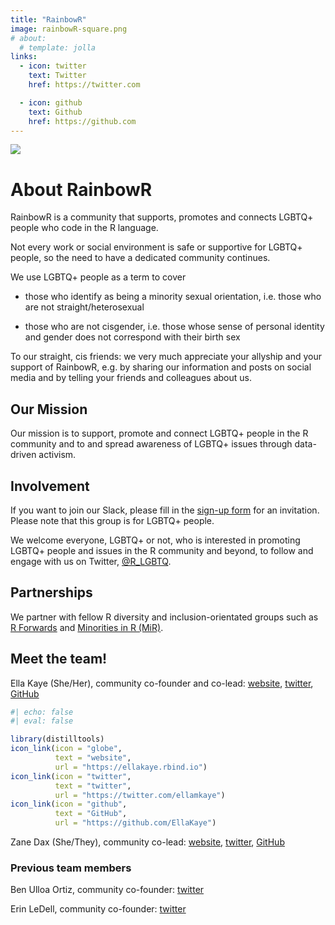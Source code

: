```yaml
---
title: "RainbowR"
image: rainbowR-square.png
# about:
  # template: jolla
links:
  - icon: twitter
    text: Twitter
    href: https://twitter.com

  - icon: github
    text: Github
    href: https://github.com
---
```


![](banner-light.png)

# About RainbowR

RainbowR is a community that supports, promotes and connects LGBTQ+ people who code in the R language.

Not every work or social environment is safe or supportive for LGBTQ+ people, so the need to have a dedicated community continues.

We use LGBTQ+ people as a term to cover

-   those who identify as being a minority sexual orientation, i.e. those who are not straight/heterosexual

-   those who are not cisgender, i.e. those whose sense of personal identity and gender does not correspond with their birth sex

To our straight, cis friends: we very much appreciate your allyship and your support of RainbowR, e.g. by sharing our information and posts on social media and by telling your friends and colleagues about us.

## Our Mission

Our mission is to support, promote and connect LGBTQ+ people in the R community and to and spread awareness of LGBTQ+ issues through data-driven activism.

## Involvement

If you want to join our Slack, please fill in the [sign-up form](https://docs.google.com/forms/d/1y7SOWE3IW-fpR_5Cd4mK-CMUpFZ-hvhY4cTj34JqTVE/) for an invitation. Please note that this group is for LGBTQ+ people.

We welcome everyone, LGBTQ+ or not, who is interested in promoting LGBTQ+ people and issues in the R community and beyond, to follow and engage with us on Twitter, [\@R_LGBTQ](https://twitter.com/R_LGBTQ).

## Partnerships

We partner with fellow R diversity and inclusion-orientated groups such as [R Forwards](https://forwards.github.io) and [Minorities in R (MiR)](https://mircommunity.com).

## Meet the team!

Ella Kaye (She/Her), community co-founder and co-lead: [website](https://ellakaye.rbind.io), [twitter](https://twitter.com/ellamkaye), [GitHub](https://github.com/EllaKaye)

```r
#| echo: false
#| eval: false

library(distilltools)
icon_link(icon = "globe",
          text = "website",
          url = "https://ellakaye.rbind.io")
icon_link(icon = "twitter",
          text = "twitter",
          url = "https://twitter.com/ellamkaye")
icon_link(icon = "github",
          text = "GitHub",
          url = "https://github.com/EllaKaye")
```


Zane Dax (She/They), community co-lead: [website](https://www.trans-can.ca), [twitter](https://twitter.com/StarTrek_Lt), [GitHub](https://github.com/PythonCoderUnicorn)

### Previous team members

Ben Ulloa Ortiz, community co-founder: [twitter](https://twitter.com/plzbeemyfriend)

Erin LeDell, community co-founder: [twitter](https://twitter.com/ledell)
